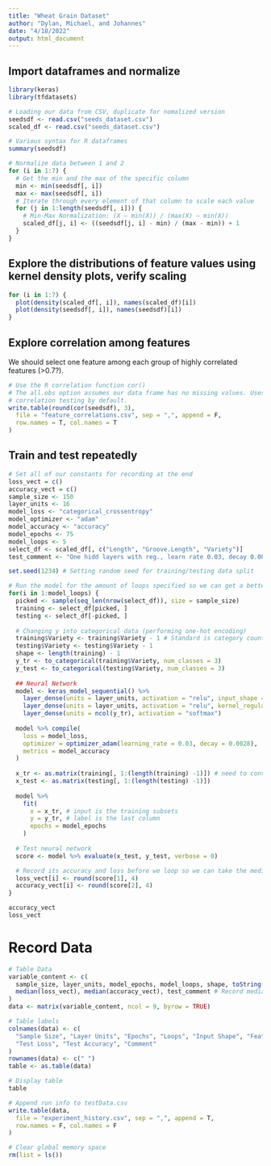 ```yaml
---
title: "Wheat Grain Dataset"
author: "Dylan, Michael, and Johannes"
date: "4/18/2022"
output: html_document
---
```


## Import dataframes and normalize
```r
library(keras)
library(tfdatasets)

# Loading our data from CSV, duplicate for nomalized version
seedsdf <- read.csv("seeds_dataset.csv")
scaled_df <- read.csv("seeds_dataset.csv")

# Various syntax for R dataframes
summary(seedsdf)

# Normalize data between 1 and 2
for (i in 1:7) {
  # Get the min and the max of the specific column
  min <- min(seedsdf[, i])
  max <- max(seedsdf[, i])
  # Iterate through every element of that column to scale each value
  for (j in 1:length(seedsdf[, i])) {
    # Min-Max Normalization: (X – min(X)) / (max(X) – min(X))
    scaled_df[j, i] <- ((seedsdf[j, i] - min) / (max - min)) + 1
  }
}
```

## Explore the distributions of feature values using kernel density plots, verify scaling
```r
for (i in 1:7) {
  plot(density(scaled_df[, i]), names(scaled_df)[i])
  plot(density(seedsdf[, i]), names(seedsdf)[i])
}
```

## Explore correlation among features
We should select one feature among each group of highly correlated features (>0.7?).
```r
# Use the R correlation function cor()
# The all.obs option assumes our data frame has no missing values. Uses Pearson
# correlation testing by default.
write.table(round(cor(seedsdf), 3),
  file = "feature_correlations.csv", sep = ",", append = F,
  row.names = T, col.names = T
)
```

## Train and test repeatedly
```r
# Set all of our constants for recording at the end
loss_vect = c()
accuracy_vect = c()
sample_size <- 150
layer_units <- 16
model_loss <- "categorical_crossentropy"
model_optimizer <- "adam"
model_accuracy <- "accuracy"
model_epochs <- 75
model_loops <- 5
select_df <- scaled_df[, c("Length", "Groove.Length", "Variety")]
test_comment <- "One hidd layers with reg., learn rate 0.03, decay 0.0028"

set.seed(1234) # Setting random seed for training/testing data split

# Run the model for the amount of loops specified so we can get a better idea of its true performance
for(i in 1:model_loops) {
  picked <- sample(seq_len(nrow(select_df)), size = sample_size)
  training <- select_df[picked, ]
  testing <- select_df[-picked, ]
  
  # Changing y into categorical data (performing one-hot encoding)
  training$Variety <- training$Variety - 1 # Standard is category count from 0
  testing$Variety <- testing$Variety - 1
  shape <- length(training) - 1
  y_tr <- to_categorical(training$Variety, num_classes = 3)
  y_test <- to_categorical(testing$Variety, num_classes = 3)
  
  ## Neural Network
  model <- keras_model_sequential() %>%
    layer_dense(units = layer_units, activation = "relu", input_shape = shape) %>%
    layer_dense(units = layer_units, activation = "relu", kernel_regularizer = regularizer_l1_l2(l1 = 0.0016, l2 = 0.0016)) %>%
    layer_dense(units = ncol(y_tr), activation = "softmax")
  
  model %>% compile(
    loss = model_loss,
    optimizer = optimizer_adam(learning_rate = 0.03, decay = 0.0028),
    metrics = model_accuracy
  )
  
  x_tr <- as.matrix(training[, 1:(length(training) -1)]) # need to convert to a matrix
  x_test <- as.matrix(testing[, 1:(length(testing) -1)])
  
  model %>%
    fit(
      x = x_tr, # input is the training subsets
      y = y_tr, # label is the last column
      epochs = model_epochs
    )
  
  # Test neural network
  score <- model %>% evaluate(x_test, y_test, verbose = 0)

  # Record its accuracy and loss before we loop so we can take the median later
  loss_vect[i] <- round(score[1], 4)
  accuracy_vect[i] <- round(score[2], 4)
}

accuracy_vect
loss_vect

```

# Record Data
```r

# Table Data
variable_content <- c(
  sample_size, layer_units, model_epochs, model_loops, shape, toString(names(training[, 1:(length(training) -1)])),
  median(loss_vect), median(accuracy_vect), test_comment # Record median of the loss and accuracy vectors
)
data <- matrix(variable_content, ncol = 9, byrow = TRUE)

# Table labels
colnames(data) <- c(
  "Sample Size", "Layer Units", "Epochs", "Loops", "Input Shape", "Feature Selection",
  "Test Loss", "Test Accuracy", "Comment"
)
rownames(data) <- c(" ")
table <- as.table(data)

# Display table
table

# Append run info to testData.csv
write.table(data,
  file = "experiment_history.csv", sep = ",", append = T,
  row.names = F, col.names = F
)

# Clear global memory space
rm(list = ls())
```